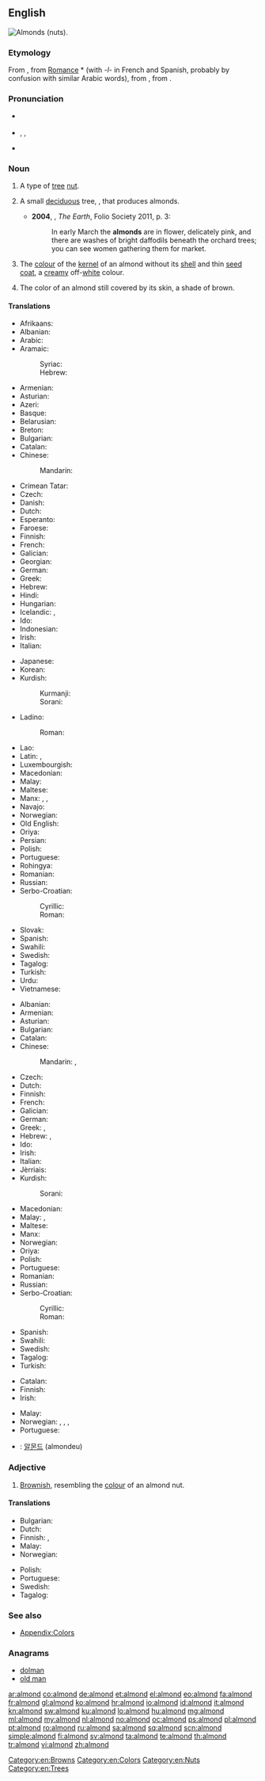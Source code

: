 ==English==

[[Image:Almonds.jpg|thumb|right|Almonds (nuts).]]
{{wikipedia}}
{{wikispecies|Prunus dulcis}}

===Etymology===
From {{etyl|fro|en}} {{term|almande|lang=fro}}, from [[Romance]] *{{term||amendla}} (with ''-l-'' in French and Spanish, probably by confusion with similar Arabic words), from {{etyl|la|en}} {{term|amygdala|lang=la}}, from {{etyl|grc|en}} {{term|ἀμυγδάλη|sc=polytonic|lang=grc|tr=amugdala}}.

===Pronunciation===
* {{a|UK}} {{IPA|/ˈɑːmənd/}}
* {{a|US}} {{IPA|/ˈɑmənd/}}, {{IPA|/ˈɑlmənd/}}, {{IPA|/æmənd/}}
* {{audio|en-us-almond.ogg|Audio (US)}}

===Noun===
{{en-noun|~}}

# {{context|countable|lang=en}} A type of [[tree]] [[nut]].
# {{context|countable|lang=en}} A small [[deciduous]] tree, {{taxlink|Prunus dulcis|species|noshow=1}}, that produces almonds.
#* '''2004''', {{w|Richard Fortey}}, ''The Earth'', Folio Society 2011, p. 3:
#*: In early March the '''almonds''' are in flower, delicately pink, and there are washes of bright daffodils beneath the orchard trees; you can see women gathering them for market.
# {{context|uncountable|lang=en}} The [[colour]] of the [[kernel]] of an almond without its [[shell]] and thin [[seed coat]], a [[creamy]] off-[[white]] colour.
#: {{color panel|almond|FFEBCD}}<!--this is the hex tripled used for the X11 BlanchedAlmond color-->
# {{context|uncountable|lang=en}} The color of an almond still covered by its skin, a shade of brown.
#: {{color panel|almond|A67B5B}}

====Translations====
{{trans-top|nut}}
* Afrikaans: {{t|af|amandel}}
* Albanian: {{t+|sq|bajame}}
* Arabic: {{t|ar|لوز|tr=lauz|m}}
* Aramaic:
*: Syriac: {{t|arc|ܠܘܙܐ|tr=lūzā, lūzo|c}}
*: Hebrew: {{t|arc|לוזא|tr=lūzā, lūzo|c}}
* Armenian: {{t|hy|նուշ}}
* Asturian: {{t|ast|almendra|f}}
* Azeri: {{t+|az|badam}}
* Basque: {{t+|eu|almendra}}
* Belarusian: {{t|be|міндаль|m}}
* Breton: {{t+|br|alamandez|p}}
* Bulgarian: {{t+|bg|бадем}}
* Catalan: {{t|ca|ametlla|f}}
* Chinese:
*: Mandarin: {{t+|cmn|扁桃|tr=biǎntáo}}
* Crimean Tatar: {{t|crh|badem}}
* Czech: {{t+|cs|mandle|f}}
* Danish: {{t+|da|mandel}}
* Dutch: {{t+|nl|amandel|f}}
* Esperanto: {{t+|eo|migdalo}}
* Faroese: {{t|fo|mandla|f}}
* Finnish: {{t+|fi|manteli}}
* French: {{t+|fr|amande|f}}
* Galician: {{t+|gl|améndoa|f}}
* Georgian: {{t|ka|ნუში}}
* German: {{t+|de|Mandel|f}}
* Greek: {{t+|el|αμύγδαλο|n}}
* Hebrew: {{t+|he|שקד|tr=shaked|m}}
* Hindi: {{t|hi|बादाम|tr=bādām}}
* Hungarian: {{t+|hu|mandula}}
* Icelandic: {{t+|is|mandla|f}}, {{t|is|sætmandla|f}}
* Ido: {{t+|io|mandelo}}
* Indonesian: {{t|id|buah badam}}
* Irish: {{t|ga|almóinn|f}}
* Italian: {{t+|it|mandorla|f}}
{{trans-mid}}
* Japanese: {{t+|ja|アーモンド|tr=āmondo}}
* Korean: {{t+|ko|아몬드|tr=amondeu}}
* Kurdish:
*: Kurmanji: {{t|ku|bahîv}}
*: Sorani: {{t|ckb|بادەم|tr=badem|sc=ku-Arab}}
* Ladino:
*: Roman: {{t|lad|almendra|f}}
* Lao: {{t|lo|ແກ່ນອະມັນດ|tr=aekn a mand}}
* Latin: {{t|la|amygdalum}}, {{t|la|amygdala|f}}
* Luxembourgish: {{t|lb|Mandel|f}}
* Macedonian: {{t|mk|бадем|m}}
* Malay: {{t|ms|badam}}
* Maltese: {{t|mt|lewża|f}}
* Manx: {{t|gv|almon|m}}, {{t|gv|cro almon|m}}, {{t|gv|cro Greagagh|m}}
* Navajo: {{t|nv|neeshchʼííʼ hááheeshchiiʼí}}
* Norwegian: {{t|no|mandel|m}}
* Old English: {{t|ang|āmigdal}}
* Oriya: {{t|or|ପେସ୍ତାବାଦାମ|sc=Orya}}
* Persian: {{t+|fa|بادام|tr=bādām}}
* Polish: {{t+|pl|migdał|m}}
* Portuguese: {{t+|pt|amêndoa|f}}
* Rohingya: {{t|rhg|badam}}
* Romanian: {{t+|ro|migdală|f}}
* Russian: {{t+|ru|минда́ль|m}}
* Serbo-Croatian:
*: Cyrillic: {{t|sh|бадем|m}}
*: Roman: {{t|sh|badem|m}}
* Slovak: {{t|sk|mandľa|f}}
* Spanish: {{t+|es|almendra|f}}
* Swahili: {{t+|sw|lozi}}
* Swedish: {{t+|sv|mandel|c}}
* Tagalog: {{t+|tl|pili}}
* Turkish: {{t+|tr|badem}}
* Urdu: {{t|ur|بادام|tr=bādām}}
* Vietnamese: {{t|vi|hạnh nhân}}
{{trans-bottom}}

{{trans-top|tree}}
* Albanian: {{t+|sq|bajame}}
* Armenian: {{t|hy|նշենի}}
* Asturian: {{t|ast|almendral|m}}
* Bulgarian: {{t+|bg|бадем}}
* Catalan: {{t|ca|ametller|m}}
* Chinese:
*: Mandarin: {{t|cmn|扁桃樹}}, {{t|cmn|扁桃树|tr=biǎntáo shù}}
* Czech: {{t|cs|mandloň|f}}
* Dutch: {{t+|nl|amandelboom|m}}
* Finnish: {{t|fi|mantelipuu}}
* French: {{t+|fr|amandier|m}}
* Galician: {{t+|gl|amendoeira|f}}
* German: {{t|de|Mandelbaum|m}}
* Greek: {{t+|el|αμυγδαλιά|f}}, {{t+|el|μυγδαλιά|f|sc=Grek}}
* Hebrew: {{t+|he|שקד|m|tr=shakéd}}, {{t|he|שקדיה|f|tr=shkediyá}}
* Ido: {{t+|io|mandeliero}}
* Irish: {{t|ga|crann almóinní|m}}
* Italian: {{t+|it|mandorlo|m}}
* Jèrriais: {{t|roa-jer|almandgi|m}}
* Kurdish:
*: Sorani: {{t|ckb|داری چوالا}}
{{trans-mid}}
* Macedonian: {{t|mk|бадем|m}}
* Malay: {{t|ms|pokok badam}}, {{t|ms|badam}}
* Maltese: {{t|mt|lewża|f}}
* Manx: {{t|gv|billey almon|m}}
* Norwegian: {{t|no|mandeltre|n}}
* Oriya: {{t|or|ପେସ୍ତାବାଦାମ}}
* Polish: {{t|pl|migdałowiec|m}}
* Portuguese: {{t+|pt|amendoeira|f}}
* Romanian: {{t+|ro|migdal|m}}
* Russian: {{t+|ru|минда́ль|m}}
* Serbo-Croatian:
*: Cyrillic: {{t|sh|бадем|m}}
*: Roman: {{t|sh|badem|m}}
* Spanish: {{t+|es|almendro|m}}
* Swahili: {{t|sw|mlozi}}
* Swedish: {{t|sv|mandelträd|n}}
* Tagalog: {{t|tl|almón}}
* Turkish: {{t+|tr|badem}}
{{trans-bottom}}

{{trans-top|colour}}
* Catalan: {{t|ca|ametlla|f}} {{qualifier|rare}}
* Finnish: {{t|fi|mantelinvalkoinen}}
* Irish: {{t|ga|dath na halmóinne|m}}
{{trans-mid}}
* Malay: {{t|ms|badam}}
* Norwegian: {{t|no|mandelfarga}}, {{t|no|mandelfarva}}, {{t|no|mandelfarget}}, {{t|no|mandelfarvet}}
* Portuguese: {{t+|pt|amêndoa}}
{{trans-bottom}}

{{checktrans-top}}
<!--Remove this section once all of the translations below have been moved into the tables above.-->
* {{ttbc|ko}}: [[알몬드]] (almondeu)
{{trans-bottom}}

===Adjective===
{{en-adj}}

# [[brownish|Brownish]], resembling the [[colour]] of an almond nut.

====Translations====
{{trans-top|resembling the colour of an almond nut}}
* Bulgarian: {{t|bg|бадемов}}
* Dutch: {{t|nl|amandelkleurig}}
* Finnish: {{t|fi|mantelinvärinen}}, {{t|fi|mantelinvalkoinen}}
* Malay: {{t|ms|badam}}
* Norwegian: {{t|no|mandelfarget}}
{{trans-mid}}
* Polish: {{t+|pl|migdałowy}}
* Portuguese: {{t|pt|amendoado}}
* Swedish: {{t|sv|mandelfärgad}}
* Tagalog: {{t+|tl|almon}}
{{trans-bottom}}

===See also===
* [[Appendix:Colors]]

===Anagrams===
* [[dolman#English|dolman]]
* [[old man#English|old man]]

[[Category:en:Browns]]
[[Category:en:Colors]]
[[Category:en:Nuts]]
[[Category:en:Trees]]

[[ar:almond]]
[[co:almond]]
[[de:almond]]
[[et:almond]]
[[el:almond]]
[[eo:almond]]
[[fa:almond]]
[[fr:almond]]
[[gl:almond]]
[[ko:almond]]
[[hr:almond]]
[[io:almond]]
[[id:almond]]
[[it:almond]]
[[kn:almond]]
[[sw:almond]]
[[ku:almond]]
[[lo:almond]]
[[hu:almond]]
[[mg:almond]]
[[ml:almond]]
[[my:almond]]
[[nl:almond]]
[[no:almond]]
[[oc:almond]]
[[ps:almond]]
[[pl:almond]]
[[pt:almond]]
[[ro:almond]]
[[ru:almond]]
[[sa:almond]]
[[sq:almond]]
[[scn:almond]]
[[simple:almond]]
[[fi:almond]]
[[sv:almond]]
[[ta:almond]]
[[te:almond]]
[[th:almond]]
[[tr:almond]]
[[vi:almond]]
[[zh:almond]]